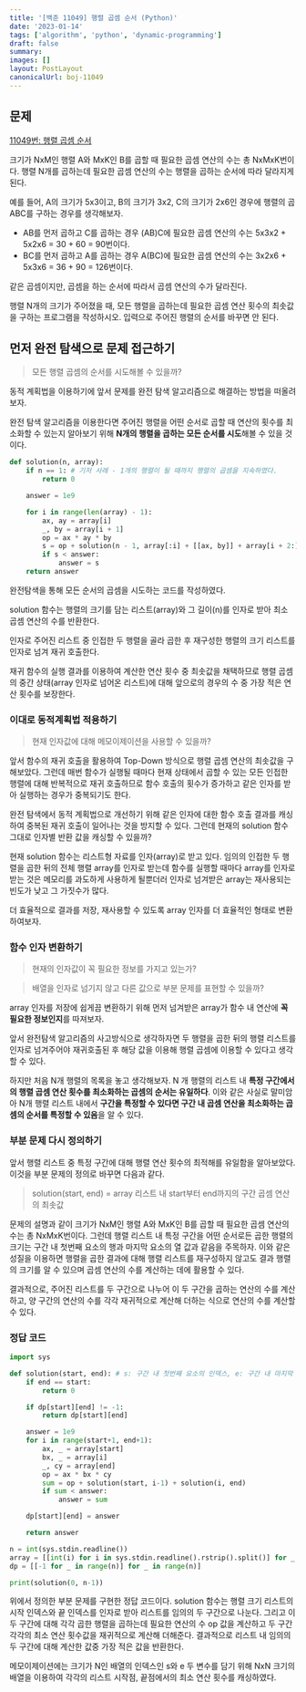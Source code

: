 ```yaml
---
title: '[백준 11049] 행렬 곱셈 순서 (Python)'
date: '2023-01-14'
tags: ['algorithm', 'python', 'dynamic-programming']
draft: false
summary:
images: []
layout: PostLayout
canonicalUrl: boj-11049
---
```


## 문제

[11049번: 행렬 곱셈 순서](https://www.acmicpc.net/problem/11049)

크기가 NxM인 행렬 A와 MxK인 B를 곱할 때 필요한 곱셈 연산의 수는 총 NxMxK번이다. 행렬 N개를 곱하는데 필요한 곱셈 연산의 수는 행렬을 곱하는 순서에 따라 달라지게 된다.

예를 들어, A의 크기가 5x3이고, B의 크기가 3x2, C의 크기가 2x6인 경우에 행렬의 곱 ABC를 구하는 경우를 생각해보자.

- AB를 먼저 곱하고 C를 곱하는 경우 (AB)C에 필요한 곱셈 연산의 수는 5x3x2 + 5x2x6 = 30 + 60 = 90번이다.
- BC를 먼저 곱하고 A를 곱하는 경우 A(BC)에 필요한 곱셈 연산의 수는 3x2x6 + 5x3x6 = 36 + 90 = 126번이다.

같은 곱셈이지만, 곱셈을 하는 순서에 따라서 곱셈 연산의 수가 달라진다.

행렬 N개의 크기가 주어졌을 때, 모든 행렬을 곱하는데 필요한 곱셈 연산 횟수의 최솟값을 구하는 프로그램을 작성하시오. 입력으로 주어진 행렬의 순서를 바꾸면 안 된다.

## 먼저 완전 탐색으로 문제 접근하기

> 모든 행렬 곱셈의 순서를 시도해볼 수 있을까?

동적 계획법을 이용하기에 앞서 문제를 완전 탐색 알고리즘으로 해결하는 방법을 떠올려보자.

완전 탐색 알고리즘을 이용한다면 주어진 행렬을 어떤 순서로 곱할 때 연산의 횟수를 최소화할 수 있는지 알아보기 위해 **N개의 행렬을 곱하는 모든 순서를 시도**해볼 수 있을 것이다.

```python
def solution(n, array):
    if n == 1: # 기저 사례 - 1개의 행렬이 될 때까지 행렬의 곱셈을 지속하였다.
        return 0

    answer = 1e9

    for i in range(len(array) - 1):
        ax, ay = array[i]
        _, by = array[i + 1]
        op = ax * ay * by
        s = op + solution(n - 1, array[:i] + [[ax, by]] + array[i + 2:])
        if s < answer:
            answer = s
    return answer
```

완전탐색을 통해 모든 순서의 곱셈을 시도하는 코드를 작성하였다.

solution 함수는 행렬의 크기를 담는 리스트(array)와 그 길이(n)를 인자로 받아 최소 곱셈 연산의 수를 반환한다.

인자로 주어진 리스트 중 인접한 두 행렬을 골라 곱한 후 재구성한 행렬의 크기 리스트를 인자로 넘겨 재귀 호출한다.

재귀 함수의 실행 결과를 이용하여 계산한 연산 횟수 중 최솟값을 채택하므로 행렬 곱셈의 중간 상태(array 인자로 넘어온 리스트)에 대해 앞으로의 경우의 수 중 가장 적은 연산 횟수를 보장한다.

### 이대로 동적계획법 적용하기

> 현재 인자값에 대해 메모이제이션을 사용할 수 있을까?

앞서 함수의 재귀 호출을 활용하여 Top-Down 방식으로 행렬 곱셈 연산의 최솟값을 구해보았다.
그런데 매번 함수가 실행될 때마다 현재 상태에서 곱할 수 있는 모든 인접한 행렬에 대해 반복적으로 재귀 호출하므로 함수 호출의 횟수가 증가하고 같은 인자를 받아 실행하는 경우가 중복되기도 한다.

완전 탐색에서 동적 계획법으로 개선하기 위해 같은 인자에 대한 함수 호출 결과를 캐싱하여 중복된 재귀 호출이 일어나는 것을 방지할 수 있다.
그런데 현재의 solution 함수 그대로 인자별 반환 값을 캐싱할 수 있을까?

현재 solution 함수는 리스트형 자료를 인자(array)로 받고 있다.
임의의 인접한 두 행렬을 곱한 뒤의 전체 행렬 array를 인자로 받는데 함수를 실행할 때마다 array를 인자로 받는 것은 메모리를 과도하게 사용하게 될뿐더러 인자로 넘겨받은 array는 재사용되는 빈도가 낮고 그 가짓수가 많다.

더 효율적으로 결과를 저장, 재사용할 수 있도록 array 인자를 더 효율적인 형태로 변환하여보자.

### 함수 인자 변환하기

> 현재의 인자값이 꼭 필요한 정보를 가지고 있는가?

> 배열을 인자로 넘기지 않고 다른 값으로 부분 문제를 표현할 수 있을까?

array 인자를 저장에 쉽게끔 변환하기 위해 먼저 넘겨받은 array가 함수 내 연산에 **꼭 필요한 정보인지**를 따져보자.

앞서 완전탐색 알고리즘의 사고방식으로 생각하자면 두 행렬을 곱한 뒤의 행렬 리스트를 인자로 넘겨주어야 재귀호출된 후 해당 값을 이용해 행렬 곱셈에 이용할 수 있다고 생각할 수 있다.

하지만 처음 N개 행렬의 목록을 놓고 생각해보자.
N 개 행렬의 리스트 내 **특정 구간에서의 행렬 곱셈 연산 횟수를 최소화하는 곱셈의 순서는 유일하다**.
이와 같은 사실로 말미암아 N개 행렬 리스트 내에서 **구간을 특정할 수 있다면 구간 내 곱셈 연산을 최소화하는 곱셈의 순서를 특정할 수 있음**을 알 수 있다.

### 부분 문제 다시 정의하기

앞서 행렬 리스트 중 특정 구간에 대해 행렬 연산 횟수의 최적해를 유일함을 알아보았다. 이것을 부분 문제의 정의로 바꾸면 다음과 같다.

> solution(start, end) = array 리스트 내 start부터 end까지의 구간 곱셈 연산의 최솟값

문제의 설명과 같이 크기가 NxM인 행렬 A와 MxK인 B를 곱할 때 필요한 곱셈 연산의 수는 총 NxMxK번이다.
그런데 행렬 리스트 내 특정 구간을 어떤 순서로든 곱한 행렬의 크기는 구간 내 첫번째 요소의 행과 마지막 요소의 열 값과 같음을 주목하자.
이와 같은 성질을 이용하면 행렬을 곱한 결과에 대해 행렬 리스트를 재구성하지 않고도 결과 행렬의 크기를 알 수 있으며 곱셈 연산의 수를 계산하는 데에 활용할 수 있다.

결과적으로, 주어진 리스트를 두 구간으로 나누어 이 두 구간을 곱하는 연산의 수를 계산하고, 양 구간의 연산의 수를 각각 재귀적으로 계산해 더하는 식으로 연산의 수를 계산할 수 있다.

### 정답 코드

```python
import sys

def solution(start, end): # s: 구간 내 첫번째 요소의 인덱스, e: 구간 내 마지막 요소의 인덱스
    if end == start:
        return 0

    if dp[start][end] != -1:
        return dp[start][end]

    answer = 1e9
    for i in range(start+1, end+1):
        ax, _ = array[start]
        bx, _ = array[i]
        _, cy = array[end]
        op = ax * bx * cy
        sum = op + solution(start, i-1) + solution(i, end)
        if sum < answer:
            answer = sum

    dp[start][end] = answer

    return answer

n = int(sys.stdin.readline())
array = [[int(i) for i in sys.stdin.readline().rstrip().split()] for _ in range(n)]
dp = [[-1 for _ in range(n)] for _ in range(n)]

print(solution(0, n-1))
```

위에서 정의한 부분 문제를 구현한 정답 코드이다. solution 함수는 행렬 크기 리스트의 시작 인덱스와 끝 인덱스를 인자로 받아 리스트를 임의의 두 구간으로 나눈다.
그리고 이 두 구간에 대해 각각 곱한 행렬을 곱하는데 필요한 연산의 수 op 값을 계산하고 두 구간 각각의 최소 연산 횟수값을 재귀적으로 계산해 더해준다.
결과적으로 리스트 내 임의의 두 구간에 대해 계산한 값중 가장 적은 값을 반환한다.

메모이제이션에는 크기가 N인 배열의 인덱스인 s와 e 두 변수를 담기 위해 NxN 크기의 배열을 이용하여 각각의 리스트 시작점, 끝점에서의 최소 연산 횟수를 캐싱하였다.
